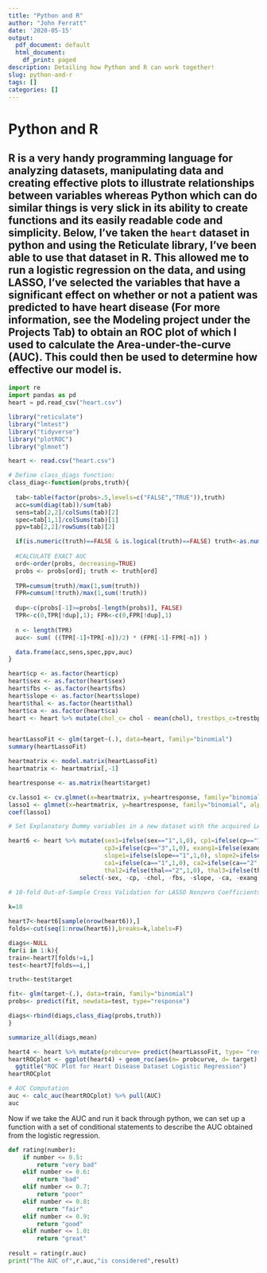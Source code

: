 ```yaml
---
title: "Python and R"
author: "John Ferratt"
date: '2020-05-15'
output:
  pdf_document: default
  html_document:
    df_print: paged
description: Detailing how Python and R can work together!
slug: python-and-r
tags: []
categories: []
---
```

# Python and R
## R is a very handy programming language for analyzing datasets, manipulating data and creating effective plots to illustrate relationships between variables whereas Python which can do similar things is very slick in its ability to create functions and its easily readable code and simplicity. Below, I've taken the `heart` dataset in python and using the Reticulate library, I've been able to use that dataset in R. This allowed me to run a logistic regression on the data, and using LASSO, I've selected the variables that have a significant effect on whether or not a patient was predicted to have heart disease (For more information, see the Modeling project under the Projects Tab) to obtain an ROC plot of which I used to calculate the Area-under-the-curve (AUC). This could then be used to determine how effective our model is. 

```python
import re
import pandas as pd
heart = pd.read_csv("heart.csv")
```

```R
library("reticulate")
library("lmtest")
library("tidyverse")
library("plotROC")
library("glmnet")

heart <- read.csv("heart.csv")

# Define class_diags function:
class_diag<-function(probs,truth){
  
  tab<-table(factor(probs>.5,levels=c("FALSE","TRUE")),truth)
  acc=sum(diag(tab))/sum(tab)
  sens=tab[2,2]/colSums(tab)[2]
  spec=tab[1,1]/colSums(tab)[1]
  ppv=tab[2,2]/rowSums(tab)[2]

  if(is.numeric(truth)==FALSE & is.logical(truth)==FALSE) truth<-as.numeric(truth)-1
  
  #CALCULATE EXACT AUC
  ord<-order(probs, decreasing=TRUE)
  probs <- probs[ord]; truth <- truth[ord]
  
  TPR=cumsum(truth)/max(1,sum(truth)) 
  FPR=cumsum(!truth)/max(1,sum(!truth))
  
  dup<-c(probs[-1]>=probs[-length(probs)], FALSE)
  TPR<-c(0,TPR[!dup],1); FPR<-c(0,FPR[!dup],1)
  
  n <- length(TPR)
  auc<- sum( ((TPR[-1]+TPR[-n])/2) * (FPR[-1]-FPR[-n]) )

  data.frame(acc,sens,spec,ppv,auc)
}

heart$cp <- as.factor(heart$cp)
heart$sex <- as.factor(heart$sex)
heart$fbs <- as.factor(heart$fbs)
heart$slope <- as.factor(heart$slope)
heart$thal <- as.factor(heart$thal)
heart$ca <- as.factor(heart$ca)
heart <- heart %>% mutate(chol_c= chol - mean(chol), trestbps_c=trestbps - mean(trestbps),exang=as.factor(exang))


heartLassoFit <- glm(target~(.), data=heart, family="binomial")
summary(heartLassoFit)

heartmatrix <- model.matrix(heartLassoFit)
heartmatrix <- heartmatrix[,-1]

heartresponse <- as.matrix(heart$target)

cv.lasso1 <- cv.glmnet(x=heartmatrix, y=heartresponse, family="binomial")
lasso1 <- glmnet(x=heartmatrix, y=heartresponse, family="binomial", alpha=1, lambda=cv.lasso1$lambda.1se)
coef(lasso1)

# Set Explanatory Dummy variables in a new dataset with the acquired LASSO Non-zero Coefficients

heart6 <- heart %>% mutate(sex1=ifelse(sex=="1",1,0), cp1=ifelse(cp=="1",1,0), cp2=ifelse(cp=="2",1,0), 
                           cp3=ifelse(cp=="3",1,0), exang1=ifelse(exang=="1",1,0),
                           slope1=ifelse(slope=="1",1,0), slope2=ifelse(slope=="2",1,0), 
                           ca1=ifelse(ca=="1",1,0), ca2=ifelse(ca=="2",1,0), ca3=ifelse(ca=="3",1,0),
                           thal2=ifelse(thal=="2",1,0), thal3=ifelse(thal=="3",1,0)) %>%
                    select(-sex, -cp, -chol, -fbs, -slope, -ca, -exang, -thal, -chol_c)
  
# 10-fold Out-of-Sample Cross Validation for LASSO Nonzero Coefficients

k=10

heart7<-heart6[sample(nrow(heart6)),] 
folds<-cut(seq(1:nrow(heart6)),breaks=k,labels=F) 

diags<-NULL
for(i in 1:k){          
train<-heart7[folds!=i,] 
test<-heart7[folds==i,]  

truth<-test$target

fit<- glm(target~(.), data=train, family="binomial")
probs<- predict(fit, newdata=test, type="response")

diags<-rbind(diags,class_diag(probs,truth)) 
}

summarize_all(diags,mean)

heart4 <- heart %>% mutate(probcurve= predict(heartLassoFit, type= "response"))
heartROCplot <- ggplot(heart4) + geom_roc(aes(m= probcurve, d= target), n.cuts=0) +
  ggtitle("ROC Plot for Heart Disease Dataset Logistic Regression")
heartROCplot

# AUC Computation
auc <- calc_auc(heartROCplot) %>% pull(AUC)
auc
```

Now if we take the AUC and run it back through python, we can set up a function with a set of conditional statements to describe the AUC obtained from the logistic regression. 

```python
def rating(number):
    if number <= 0.5:
        return "very bad"
    elif number <= 0.6:
        return "bad"
    elif number <= 0.7:
        return "poor"
    elif number <= 0.8:
        return "fair"
    elif number <= 0.9:
        return "good"
    elif number <= 1.0:
        return "great"
    
result = rating(r.auc)
print("The AUC of",r.auc,"is considered",result)
```

